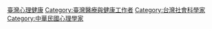 {{Catnav|頁面分類|人物|各職業人物|心理學家}}

[[Category:臺灣心理健康|]]
[[Category:臺灣醫療與健康工作者|Category:臺灣醫療與健康工作者]]
[[Category:台灣社會科學家|Category:台灣社會科學家]]
[[Category:中華民國心理學家|Category:中華民國心理學家]]